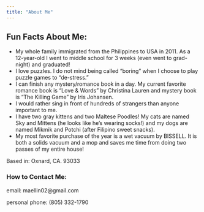 ```yaml
---
title: "About Me"
---
```


## 

## Fun Facts About Me:

-   My whole family immigrated from the Philippines to USA in 2011. As a 12-year-old I went to middle school for 3 weeks (even went to grad-night) and graduated!
-   I love puzzles. I do not mind being called "boring" when I choose to play puzzle games to "de-stress."
-   I can finish any mystery/romance book in a day. My current favorite romance book is "Love & Words" by Christina Lauren and mystery book is "The Killing Game" by Iris Johansen.
-   I would rather sing in front of hundreds of strangers than anyone important to me.
-   I have two gray kittens and two Maltese Poodles! My cats are named Sky and Mittens (he looks like he's wearing socks!) and my dogs are named Mikmik and Potchi (after Filipino sweet snacks).
-   My most favorite purchase of the year is a wet vacuum by BISSELL. It is both a solids vacuum and a mop and saves me time from doing two passes of my entire house!

Based in: Oxnard, CA. 93033

### How to Contact Me:

email: maellin02\@gmail.com

personal phone: (805) 332-1790

